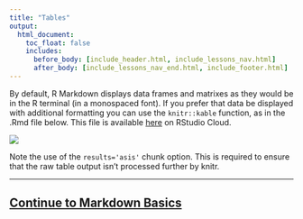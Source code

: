 ```yaml
---
title: "Tables"
output:
  html_document:
    toc_float: false
    includes:
      before_body: [include_header.html, include_lessons_nav.html]
      after_body: [include_lessons_nav_end.html, include_footer.html]
---
```


By default, R Markdown displays data frames and matrixes as they would be in the R terminal (in a monospaced font). If you prefer that data be displayed with additional formatting you can use the `knitr::kable` function, as in the .Rmd file below. This file is available [here](https://posit.cloud/content/181946) on RStudio Cloud. 

![](lesson-images/tables-1-kable.png)

Note the use of the `results='asis'` chunk option. This is required to ensure that the raw table output isn’t processed further by knitr.


***

## [Continue to Markdown Basics](lesson-8.html){.continue-link}
